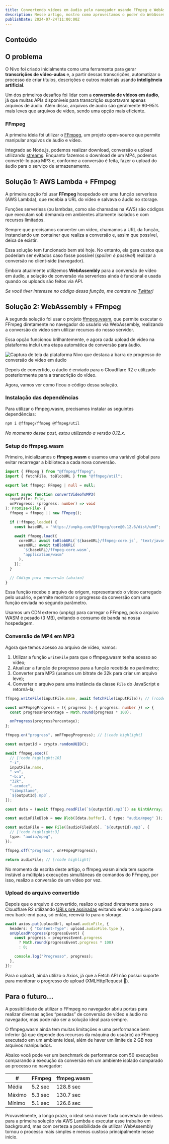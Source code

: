 ```yaml
---
title: Convertendo vídeos em áudio pelo navegador usando FFmpeg e WebAssembly (WASM)
description: Nesse artigo, mostro como aproveitamos o poder do WebAssembly para manipular vídeos antes de envia-los ao back-end da aplicação.
publishDate: 2024-07-24T11:00:00Z
---
```



## Conteúdo

## O problema

O Nivo foi criado inicialmente como uma ferramenta para gerar **transcrições de vídeo-aulas** e, a partir dessas transcrições, automatizar o processo de criar títulos, descrições e outros materiais usando **inteligência artificial**.

Um dos primeiros desafios foi lidar com a **conversão de vídeos em áudio**, já que muitas APIs disponíveis para transcrição suportavam apenas arquivos de áudio. Além disso, arquivos de áudio são geralmente 90-95% mais leves que arquivos de vídeo, sendo uma opção mais eficiente.

### FFmpeg

A primeira ideia foi utilizar o [FFmpeg](https://www.ffmpeg.org/), um projeto open-source que permite manipular arquivos de áudio e vídeo.

Integrado ao Node.js, podemos realizar download, conversão e upload utilizando [streams](https://nodejs.org/api/stream.html). Enquanto fazemos o download de um MP4, podemos convertê-lo para MP3 e, conforme a conversão é feita, fazer o upload do áudio para o serviço de armazenamento.

## Solução 1: AWS Lambda + FFmpeg

A primeira opção foi usar **FFmpeg** hospedado em uma função serverless (AWS Lambda), que recebia a URL do vídeo e salvava o áudio no storage.

Funções serverless (ou lambdas, como são chamadas na AWS) são códigos que executam sob demanda em ambientes altamente isolados e com recursos limitados.

Sempre que precisamos converter um vídeo, chamamos a URL da função, instanciando um container que realiza a conversão e, assim que possível, deixa de existir.

Essa solução tem funcionado bem até hoje. No entanto, ela gera custos que poderiam ser evitados caso fosse possível (_spoiler: é possível_) realizar a conversão no client-side (navegador).

Embora atualmente utilizemos **WebAssembly** para a conversão de vídeo em áudio, a solução de conversão via serverless ainda é funcional e usada quando os uploads são feitos via API.

_Se você tiver interesse no código dessa função, me contate no [Twitter](https://x.com/dieegosf)!_

## Solução 2: WebAssembly + FFmpeg

A segunda solução foi usar o projeto [ffmpeg.wasm](https://ffmpegwasm.netlify.app/), que permite executar o FFmpeg diretamente no navegador do usuário via WebAssembly, realizando a conversão do vídeo sem utilizar recursos do nosso servidor.

Essa opção funcionou brilhantemente, e agora cada upload de vídeo na plataforma inclui uma etapa automática de conversão para áudio.

<Image
  className=""
  src={audioConversionScreenshot}
  alt="Captura de tela da plataforma Nivo que destaca a barra de progresso de conversão de vídeo em áudio"
  width={768}
  height={290}
/>

Depois de convertido, o áudio é enviado para o Cloudflare R2 e utilizado posteriormente para a transcrição do vídeo.

Agora, vamos ver como ficou o código dessa solução.

### Instalação das dependências

Para utilizar o ffmpeg.wasm, precisamos instalar as seguintes dependências:

```sh
npm i @ffmpeg/ffmpeg @ffmpeg/util
```

_No momento desse post, estou utilizando a versão 0.12.x._

### Setup do ffmpeg.wasm

Primeiro, inicializamos o **ffmpeg.wasm** e usamos uma variável global para evitar recarregar a biblioteca a cada nova conversão.

```ts
import { FFmpeg } from "@ffmpeg/ffmpeg";
import { fetchFile, toBlobURL } from "@ffmpeg/util";

export let ffmpeg: FFmpeg | null = null;

export async function convertVideoToMP3(
  inputFile: File,
  onProgress: (progress: number) => void
): Promise<File> {
  ffmpeg = ffmpeg || new FFmpeg();

  if (!ffmpeg.loaded) {
    const baseURL = "https://unpkg.com/@ffmpeg/core@0.12.6/dist/umd";

    await ffmpeg.load({
      coreURL: await toBlobURL(`${baseURL}/ffmpeg-core.js`, "text/javascript"),
      wasmURL: await toBlobURL(
        `${baseURL}/ffmpeg-core.wasm`,
        "application/wasm"
      ),
    });
  }

  // Código para conversão (abaixo)
}
```

Essa função recebe o arquivo de origem, representando o vídeo carregado pelo usuário, e permite monitorar o progresso da conversão com uma função enviada no segundo parâmetro.

Usamos um CDN externo (unpkg) para carregar o FFmpeg, pois o arquivo WASM é pesado (3 MB), evitando o consumo de banda na nossa hospedagem.

### Conversão de MP4 em MP3

Agora que temos acesso ao arquivo de vídeo, vamos:

1. Utilizar a função `writeFile` para que o ffmpeg.wasm tenha acesso ao vídeo;
2. Atualizar a função de progresso para a função recebida no parâmetro;
3. Converter para MP3 (usamos um bitrate de 32k para criar um arquivo leve);
4. Converter o arquivo para uma instância da classe `File` do JavaScript e retorná-la;

```ts
ffmpeg.writeFile(inputFile.name, await fetchFile(inputFile)); // [!code highlight]

const onFFmpegProgress = ({ progress }: { progress: number }) => {
  const progressPercentage = Math.round(progress * 100);

  onProgress(progressPercentage);
};

ffmpeg.on("progress", onFFmpegProgress); // [!code highlight]

const outputId = crypto.randomUUID();

await ffmpeg.exec([
  // [!code highlight:10]
  "-i",
  inputFile.name,
  "-vn",
  "-b:a",
  "32k",
  "-acodec",
  "libmp3lame",
  `${outputId}.mp3`,
]);

const data = (await ffmpeg.readFile(`${outputId}.mp3`)) as Uint8Array;

const audioFileBlob = new Blob([data.buffer], { type: "audio/mpeg" });

const audioFile = new File([audioFileBlob], `${outputId}.mp3`, {
  // [!code highlight:3]
  type: "audio/mpeg",
});

ffmpeg.off("progress", onFFmpegProgress);

return audioFile; // [!code highlight]
```

No momento da escrita deste artigo, o ffmpeg.wasm ainda tem suporte instável a múltiplas execuções simultâneas de comandos do FFmpeg, por isso, realizo a conversão de um vídeo por vez.

### Upload do arquivo convertido

Depois que o arquivo é convertido, realizo o upload diretamente para o Cloudflare R2 utilizando [URLs pré assinadas](https://docs.aws.amazon.com/pt_br/AmazonS3/latest/userguide/using-presigned-url.html) evitando enviar o arquivo para meu back-end para, só então, reenviá-lo para o storage.

```ts
await axios.put(uploadUrl, upload.audioFile, {
  headers: { "Content-Type": upload.audioFile.type },
  onUploadProgress(progressEvent) {
    const progress = progressEvent.progress
      ? Math.round(progressEvent.progress * 100)
      : 0;

    console.log("Progresso", progress);
  },
});
```

Para o upload, ainda utilizo o Axios, já que a Fetch API não possui suporte para monitorar o progresso do upload (XMLHttpRequest 💜).

## Para o futuro...

A possibilidade de utilizar o FFmpeg no navegador abriu portas para realizar diversas ações “pesadas” de conversão de vídeo e áudio no navegador, mas pode não ser a solução ideal para sempre.

O ffmpeg.wasm ainda tem muitas limitações e uma performance bem inferior (já que depende dos recursos da máquina do usuário) ao FFmpeg executado em um ambiente ideal, além de haver um limite de 2 GB nos arquivos manipulados.

Abaixo você pode ver um benchmark de performance com 50 execuções comparando a execução da conversão em um ambiente isolado comparado ao processo no navegador:

| #      | FFmpeg  | ffmpeg.wasm |
| ------ | ------- | ----------- |
| Média  | 5.2 sec | 128.8 sec   |
| Máximo | 5.3 sec | 130.7 sec   |
| Mínimo | 5.1 sec | 126.6 sec   |

Provavelmente, a longo prazo, o ideal será mover toda conversão de vídeos para a primeira solução via AWS Lambda e executar esse trabalho em background, mas com certeza a possibilidade de utilizar WebAssembly tornou o processo mais simples e menos custoso principalmente nesse início.
